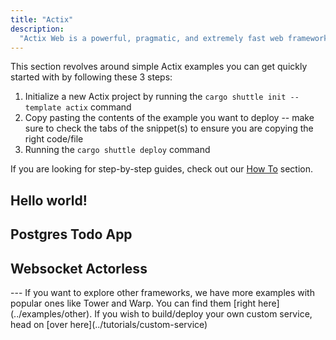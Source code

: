 ```yaml
---
title: "Actix"
description:
  "Actix Web is a powerful, pragmatic, and extremely fast web framework for Rust."
---
```


This section revolves around simple Actix examples you can get quickly started with by following these 3 steps:
1. Initialize a new Actix project by running the `cargo shuttle init --template actix` command
2. Copy pasting the contents of the example you want to deploy -- make sure to check the tabs of the snippet(s) to ensure you are copying the right code/file
3. Running the `cargo shuttle deploy` command

<Tip>If you are looking for step-by-step guides, check out our [How To](../tutorials) section.</Tip>

## Hello world!

<Snippet file="actix-web-hello-world-src-main-rs.mdx" />

## Postgres Todo App
<CodeGroup>
<Snippet file="actix-web-postgres-src-main-rs.mdx" />

<Snippet file="actix-web-postgres-schema-sql.mdx" />
</CodeGroup>

## Websocket Actorless
<CodeGroup>
<Snippet file="actix-web-websocket-actorless-src-main-rs.mdx" />

<Snippet file="actix-web-websocket-actorless-static-index-html.mdx" />
</CodeGroup>
---
<Tip> If you want to explore other frameworks, we have more examples with popular ones like Tower and Warp. You can find them [right here](../examples/other).
If you wish to build/deploy your own custom service, head on [over here](../tutorials/custom-service)</Tip>